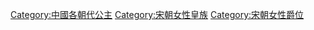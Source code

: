 [[Category:中國各朝代公主|Category:中國各朝代公主]]
[[Category:宋朝女性皇族|Category:宋朝女性皇族]]
[[Category:宋朝女性爵位|Category:宋朝女性爵位]]